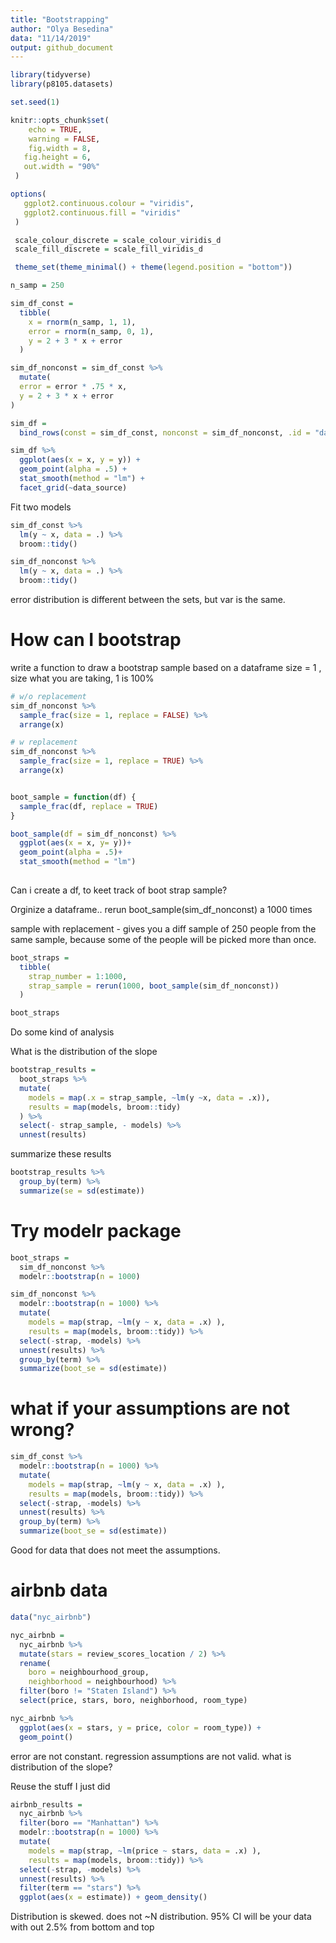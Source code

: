 ```yaml
---
title: "Bootstrapping"
author: "Olya Besedina"
data: "11/14/2019"
output: github_document
---
```

  
```r
library(tidyverse)
library(p8105.datasets)

set.seed(1)

knitr::opts_chunk$set(
 	echo = TRUE,
 	warning = FALSE,
 	fig.width = 8, 
   fig.height = 6,
   out.width = "90%"
 )

options(
   ggplot2.continuous.colour = "viridis",
   ggplot2.continuous.fill = "viridis"
 )

 scale_colour_discrete = scale_colour_viridis_d
 scale_fill_discrete = scale_fill_viridis_d

 theme_set(theme_minimal() + theme(legend.position = "bottom"))
```


```r
n_samp = 250

sim_df_const = 
  tibble(
    x = rnorm(n_samp, 1, 1),
    error = rnorm(n_samp, 0, 1),
    y = 2 + 3 * x + error
  )

sim_df_nonconst = sim_df_const %>% 
  mutate(
  error = error * .75 * x,
  y = 2 + 3 * x + error
)
``` 

```r
sim_df = 
  bind_rows(const = sim_df_const, nonconst = sim_df_nonconst, .id = "data_source") 

sim_df %>% 
  ggplot(aes(x = x, y = y)) + 
  geom_point(alpha = .5) +
  stat_smooth(method = "lm") +
  facet_grid(~data_source) 
```

Fit two models

```r
sim_df_const %>% 
  lm(y ~ x, data = .) %>% 
  broom::tidy()
```

```r
sim_df_nonconst %>% 
  lm(y ~ x, data = .) %>% 
  broom::tidy()
```

error distribution is different between the sets, but var is the same. 

# How can I bootstrap

write a function to draw a bootstrap sample based on a dataframe
size = 1 , size what you are taking, 1 is 100%

```r
# w/o replacement
sim_df_nonconst %>% 
  sample_frac(size = 1, replace = FALSE) %>% 
  arrange(x)

# w replacement
sim_df_nonconst %>% 
  sample_frac(size = 1, replace = TRUE) %>% 
  arrange(x)


boot_sample = function(df) {
  sample_frac(df, replace = TRUE)
}
```

```r
boot_sample(df = sim_df_nonconst) %>% 
  ggplot(aes(x = x, y= y))+
  geom_point(alpha = .5)+ 
  stat_smooth(method = "lm")
  
```

Can i create a df, to keet track of boot strap sample?

Orginize a dataframe..
rerun boot_sample(sim_df_nonconst) a 1000 times

sample with replacement - gives you a diff sample of 250 people from the same sample, because some of the people will be picked more than once.

```r
boot_straps = 
  tibble(
    strap_number = 1:1000,
    strap_sample = rerun(1000, boot_sample(sim_df_nonconst))
  )

boot_straps
```

Do some kind of analysis

What is the distribution of the slope

```r
bootstrap_results = 
  boot_straps %>% 
  mutate(
    models = map(.x = strap_sample, ~lm(y ~x, data = .x)),
    results = map(models, broom::tidy)
  ) %>% 
  select(- strap_sample, - models) %>% 
  unnest(results)
```

summarize these results 

```r
bootstrap_results %>% 
  group_by(term) %>% 
  summarize(se = sd(estimate))
```


# Try modelr package

```r
boot_straps = 
  sim_df_nonconst %>% 
  modelr::bootstrap(n = 1000)

sim_df_nonconst %>% 
  modelr::bootstrap(n = 1000) %>% 
  mutate(
    models = map(strap, ~lm(y ~ x, data = .x) ),
    results = map(models, broom::tidy)) %>% 
  select(-strap, -models) %>% 
  unnest(results) %>% 
  group_by(term) %>% 
  summarize(boot_se = sd(estimate))
```


# what if your assumptions are not wrong?

```r
sim_df_const %>% 
  modelr::bootstrap(n = 1000) %>% 
  mutate(
    models = map(strap, ~lm(y ~ x, data = .x) ),
    results = map(models, broom::tidy)) %>% 
  select(-strap, -models) %>% 
  unnest(results) %>% 
  group_by(term) %>% 
  summarize(boot_se = sd(estimate))
```

Good for data that does not meet the assumptions. 



# airbnb data
```r
data("nyc_airbnb")

nyc_airbnb = 
  nyc_airbnb %>% 
  mutate(stars = review_scores_location / 2) %>% 
  rename(
    boro = neighbourhood_group,
    neighborhood = neighbourhood) %>% 
  filter(boro != "Staten Island") %>% 
  select(price, stars, boro, neighborhood, room_type)
```


```r
nyc_airbnb %>% 
  ggplot(aes(x = stars, y = price, color = room_type)) + 
  geom_point()
```

error are not constant. regression assumptions are not valid. what is distribution of the slope?

Reuse the stuff I just did

```r
airbnb_results = 
  nyc_airbnb %>% 
  filter(boro == "Manhattan") %>% 
  modelr::bootstrap(n = 1000) %>% 
  mutate(
    models = map(strap, ~lm(price ~ stars, data = .x) ),
    results = map(models, broom::tidy)) %>% 
  select(-strap, -models) %>% 
  unnest(results) %>% 
  filter(term == "stars") %>% 
  ggplot(aes(x = estimate)) + geom_density()

```

Distribution is skewed. does not ~N distribution. 
95% CI will be your data with out 2.5% from bottom and top
















